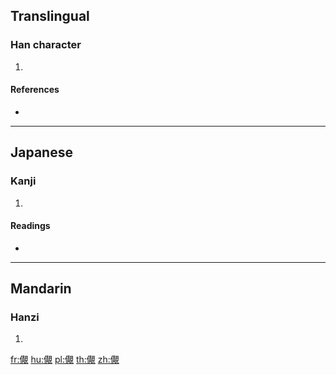 {{character info/new}}
==Translingual==

===Han character===
{{Han char|rn=9|rad=人|as=15|sn=17|four=|canj=OQBU|ids=⿰亻靚}}

# {{defn|Han|sort=人15}}

====References====
* {{Han ref|kx=0121.061|dkj=01267|hdz=10232.130|uh=512C|ud=20780}}

----

==Japanese==

===Kanji===
{{ja-kanji|grade=|rs=人15}}

# {{defn|lang=ja|sort=人15}}

====Readings====
* {{ja-readings|on=[[しん]] (shin)|kun=}}

----

==Mandarin==

===Hanzi===
{{cmn-hanzi|pin=[[chèn]] ([[chen4]])|wg=ch'en<sup>4</sup>}}

# {{defn|lang=cmn|sort=人15}}

[[fr:儬]]
[[hu:儬]]
[[pl:儬]]
[[th:儬]]
[[zh:儬]]